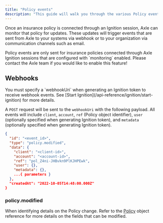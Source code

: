 ```yaml
---
title: "Policy events"
description: "This guide will walk you through the various Policy events that may occur when monitoring an insurance policy."
---
```


Once an insurance policy is connected through an Ignition session, Axle can monitor that policy for updates. These updates will trigger events that are sent from Axle to your systems via webhook or to your organization via communication channels such as email.

<Info>
  Policy events are only sent for insurance policies connected through Axle
  Ignition sessions that are configured with `monitoring` enabled. Please
  contact the Axle team if you would like to enable this feature!
</Info>

## Webhooks

<Tip>
  You must specify a `webhookUri` when generating an Ignition token to receive
  webhook events. See [Start Ignition](/api-reference/ignition/start-ignition)
  for more details.
  <Snippet file="custom-webhooks.mdx" />
</Tip>

A `POST` request will be sent to the `webhookUri` with the following payload. All events will include `client`, `account`, `ref` (Policy object identifier), `user` (optionally specified when generating Ignition token), and `metadata` (optionally specified when generating Ignition token).

```json Example webhook payload
{
  "id": "<event_id>",
  "type": "policy.modified",
  "data": {
    "client": "<client-id>",
    "account": "<account-id>",
    "ref": "pol_Z4ni-JHBvkn9PlKJHPEwk",
    "user": {},
    "metadata": {},
    ...{ parameters }
  },
  "createdAt": "2022-10-05T14:48:00.000Z"
}
```

### policy.modified

When identifying details on the Policy change. Refer to the [Policy](/api-reference/policies/policy) object reference for more details on the fields that can be modified.
